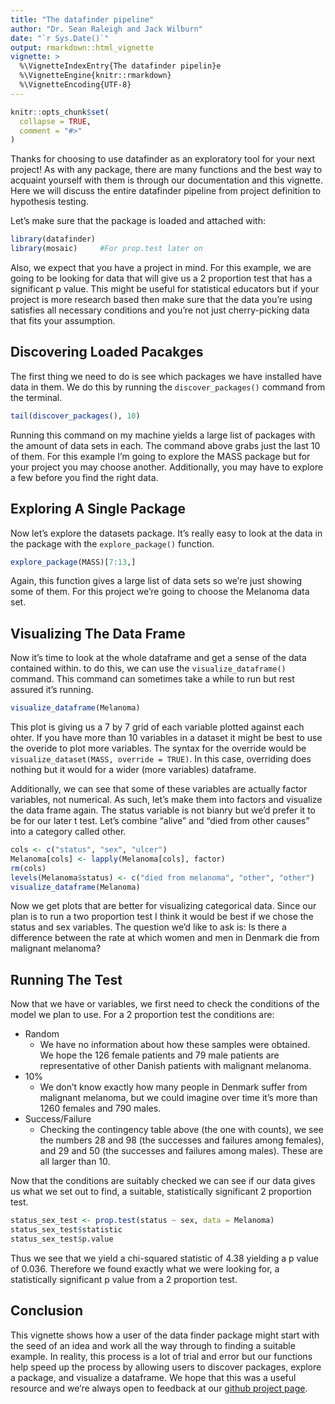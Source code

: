 ```yaml
---
title: "The datafinder pipeline"
author: "Dr. Sean Raleigh and Jack Wilburn"
date: "`r Sys.Date()`"
output: rmarkdown::html_vignette
vignette: >
  %\VignetteIndexEntry{The datafinder pipelin}e
  %\VignetteEngine{knitr::rmarkdown}
  %\VignetteEncoding{UTF-8}
---
```


```r
knitr::opts_chunk$set(
  collapse = TRUE,
  comment = "#>"
)
```

Thanks for choosing to use datafinder as an exploratory tool for your next project! As with any package, there are many functions and the best way to acquaint yourself with them is through our documentation and this vignette. Here we will discuss the entire datafinder pipeline from project definition to hypothesis testing.

Let's make sure that the package is loaded and attached with:

```r
library(datafinder)
library(mosaic)     #For prop.test later on
```

Also, we expect that you have a project in mind. For this example, we are going to be looking for data that will give us a 2 proportion test that has a significant p value. This might be useful for statistical educators but if your project is more research based then make sure that the data you're using satisfies all necessary conditions and you're not just cherry-picking data that fits your assumption.

## Discovering Loaded Pacakges

The first thing we need to do is see which packages we have installed have data in them. We do this by running the `discover_packages()` command from the terminal. 

```r
tail(discover_packages(), 10)
```

Running this command on my machine yields a large list of packages with the amount of data sets in each. The command above grabs just the last 10 of them. For this example I'm going to explore the MASS package but for your project you may choose another. Additionally, you may have to explore a few before you find the right data.

## Exploring A Single Package

Now let's explore the datasets package. It's really easy to look at the data in the package with the `explore_package()` function.

```r
explore_package(MASS)[7:13,]
```

Again, this function gives a large list of data sets so we're just showing some of them. For this project we're going to choose the Melanoma data set.

## Visualizing The Data Frame

Now it's time to look at the whole dataframe and get a sense of the data contained within. to do this, we can use the `visualize_dataframe()` command. This command can sometimes take a while to run but rest assured it's running.

```r
visualize_dataframe(Melanoma)
```

This plot is giving us a 7 by 7 grid of each variable plotted against each ohter. If you have more than 10 variables in a dataset it might be best to use the overide to plot more variables. The syntax for the override would be `visualize_dataset(MASS, override = TRUE)`. In this case, overriding does nothing but it would for a wider (more variables) dataframe. 

Additionally, we can see that some of these variables are actually factor variables, not numerical. As such, let's make them into factors and visualize the data frame again. The status variable is not bianry but we'd prefer it to be for our later t test. Let's combine "alive" and "died from other causes" into a category called other.

```r
cols <- c("status", "sex", "ulcer")
Melanoma[cols] <- lapply(Melanoma[cols], factor)
rm(cols)
levels(Melanoma$status) <- c("died from melanoma", "other", "other")
visualize_dataframe(Melanoma)
```

Now we get plots that are better for visualizing categorical data. Since our plan is to run a two proportion test I think it would be best if we chose the status and sex variables. The question we'd like to ask is: Is there a difference between the rate at which women and men in Denmark die from malignant melanoma?

## Running The Test

Now that we have or variables, we first need to check the conditions of the model we plan to use. For a 2 proportion test the conditions are: 

* Random
    - We have no information about how these samples were obtained. We hope the 126 female patients and 79 male patients are representative of other Danish patients with malignant melanoma.

* 10%
    - We don't know exactly how many people in Denmark suffer from malignant melanoma, but we could imagine over time it's more than 1260 females and 790 males.

* Success/Failure
    - Checking the contingency table above (the one with counts), we see the numbers 28 and 98 (the successes and failures among females), and 29 and 50 (the successes and failures among males). These are all larger than 10.
    
Now that the conditions are suitably checked we can see if our data gives us what we set out to find, a suitable, statistically significant 2 proportion test.

```r
status_sex_test <- prop.test(status ~ sex, data = Melanoma)
status_sex_test$statistic
status_sex_test$p.value
```

Thus we see that we yield a chi-squared statistic of 4.38 yielding a p value of 0.036. Therefore we found exactly what we were looking for, a statistically significant p value from a 2 proportion test.

## Conclusion

This vignette shows how a user of the data finder package might start with the seed of an idea and work all the way through to finding a suitable example. In reality, this process is a lot of trial and error but our functions help speed up the process by allowing users to discover packages, explore a package, and visualize a dataframe. We hope that this was a useful resource and we're always open to feedback at our [github project page](https://github.com/VectorPosse/datafinder/).

